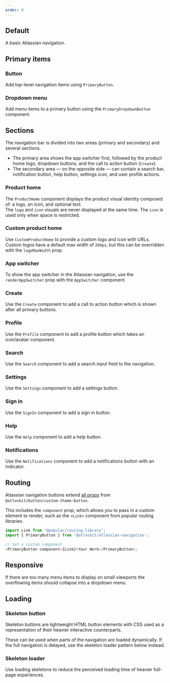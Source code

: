 ```yaml
---
order: 0
---
```



## Default

A basic Atlassian navigation.

<Example
	Component={AtlassianNavigationDefaultExample}
	packageName="@atlaskit/atlassian-navigation"
/>

## Primary items

### Button

Add top-level navigation items using `PrimaryButton`.

<Example
	Component={AtlassianNavigationPrimaryButtonExample}
	packageName="@atlaskit/atlassian-navigation"
/>

### Dropdown menu

Add menu items to a primary button using the `PrimaryDropdownButton` component.

<Example
	Component={AtlassianNavigationPrimaryDropdownExample}
	packageName="@atlaskit/atlassian-navigation"
/>

## Sections

The navigation bar is divided into two areas (primary and secondary) and several sections.

- The primary area shows the app switcher first, followed by the product home logo, dropdown
  buttons, and the call to action button (`Create`).
- The secondary area — on the opposite side — can contain a search bar, notification button, help
  button, settings icon, and user profile actions.

### Product home

The `ProductHome` component displays the product visual identity composed of: a logo, an icon, and
optional text.<br /> The `logo` and `icon` visuals are never displayed at the same time. The `icon`
is used only when space is restricted.

<Example
	Component={AtlassianNavigationProductHomeExample}
	packageName="@atlaskit/atlassian-navigation"
/>

### Custom product home

Use `CustomProductHome` to provide a custom logo and icon with URLs. Custom logos have a default max
width of `260px`, but this can be overridden with the `logoMaxWidth` prop.

<Example
	Component={AtlassianNavigationCustomProductHomeExample}
	packageName="@atlaskit/atlassian-navigation"
/>

### App switcher

To show the app switcher in the Atlassian navigation, use the `renderAppSwitcher` prop with the
`AppSwitcher` component.

<Example
	Component={AtlassianNavigationAppSwitcherExample}
	packageName="@atlaskit/atlassian-navigation"
/>

### Create

Use the `Create` component to add a call to action button which is shown after all primary buttons.

<Example
	Component={AtlassianNavigationCreateButtonExample}
	packageName="@atlaskit/atlassian-navigation"
/>

### Profile

Use the `Profile` component to add a profile button which takes an icon/avatar component.

<Example
	Component={AtlassianNavigationProfileExample}
	packageName="@atlaskit/atlassian-navigation"
/>

### Search

Use the `Search` component to add a search input field to the navigation.

<Example
	Component={AtlassianNavigationSearchExample}
	packageName="@atlaskit/atlassian-navigation"
/>

### Settings

Use the `Settings` component to add a settings button.

<Example
	Component={AtlassianNavigationSettingsExample}
	packageName="@atlaskit/atlassian-navigation"
/>

### Sign in

Use the `SignIn` component to add a sign in button.

<Example
	Component={AtlassianNavigationSignInExample}
	packageName="@atlaskit/atlassian-navigation"
/>

### Help

Use the `Help` component to add a help button.

<Example
	Component={AtlassianNavigationHelpButtonExample}
	packageName="@atlaskit/atlassian-navigation"
/>

### Notifications

Use the `Notifications` component to add a notifications button with an indicator.

<Example
	Component={AtlassianNavigationNotificationsExample}
	packageName="@atlaskit/atlassian-navigation"
/>

## Routing

Atlassian navigation buttons extend [all props](/components/button/button-legacy/code) from
`@atlaskit/button/custom-theme-button`.

This includes the `component` prop, which allows you to pass in a custom element to render, such as
the `<Link>` component from popular routing libraries.

```js
import Link from '@popular/routing-library';
import { PrimaryButton } from '@atlaskit/atlassian-navigation';

// Set a custom component
<PrimaryButton component={Link}>Your Work</PrimaryButton>;
```

## Responsive

If there are too many menu items to display on small viewports the overflowing items should collapse
into a dropdown menu.

<Example
	Component={AtlassianNavigationOverflowMenuExample}
	packageName="@atlaskit/atlassian-navigation"
/>

## Loading

### Skeleton button

Skeleton buttons are lightweight HTML button elements with CSS used as a representation of their
heavier interactive counterparts.

These can be used when parts of the navigation are loaded dynamically. If the full navigation is
delayed, use the skeleton loader pattern below instead.

<Example
	Component={AtlassianNavigationSkeletonButtonsExample}
	packageName="@atlaskit/atlassian-navigation"
/>

### Skeleton loader

Use loading skeletons to reduce the perceived loading time of heavier full-page experiences.

<Example
	Component={AtlassianNavigationSkeletonLoaders}
	packageName="@atlaskit/atlassian-navigation"
/>
